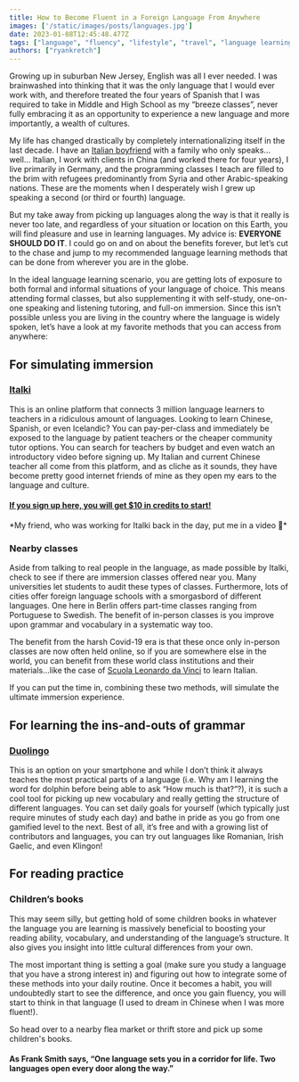 ```yaml
---
title: How to Become Fluent in a Foreign Language From Anywhere
images: ['/static/images/posts/languages.jpg']
date: 2023-01-08T12:45:48.477Z
tags: ["language", "fluency", "lifestyle", "travel", "language learning", "online language classes", "immersion", "grammar", "Duolingo", "Italki", "reading practice", "children's books", "cultural exchange", "benefits of language learning", "language learning methods"]
authors: ["ryankretch"]
---
```

Growing up in suburban New Jersey, English was all I ever needed. I was brainwashed into thinking that it was the only language that I would ever work with, and therefore treated the four years of Spanish that I was required to take in Middle and High School as my “breeze classes”, never fully embracing it as an opportunity to experience a new language and more importantly, a wealth of cultures.

My life has changed drastically by completely internationalizing itself in the last decade. I have an [Italian boyfriend](https://www.thefabryk.com/blog/about/) with a family who only speaks... well... Italian, I work with clients in China (and worked there for four years), I live primarily in Germany, and the programming classes I teach are filled to the brim with refugees predominantly from Syria and other Arabic-speaking nations. These are the moments when I desperately wish I grew up speaking a second (or third or fourth) language.

But my take away from picking up languages along the way is that it really is never too late, and regardless of your situation or location on this Earth, you will find pleasure and use in learning languages. My advice is: **EVERYONE SHOULD DO IT**. I could go on and on about the benefits forever, but let’s cut to the chase and jump to my recommended language learning methods that can be done from wherever you are in the globe.

In the ideal language learning scenario, you are getting lots of exposure to both formal and informal situations of your language of choice. This means attending formal classes, but also supplementing it with self-study, one-on-one speaking and listening tutoring, and full-on immersion. Since this isn’t possible unless you are living in the country where the language is widely spoken, let’s have a look at my favorite methods that you can access from anywhere:

## For simulating immersion

### [Italki](https://www.italki.com/affshare?ref=af3154414)
This is an online platform that connects 3 million language learners to teachers in a ridiculous amount of languages. Looking to learn Chinese, Spanish, or even Icelandic? You can pay-per-class and immediately be exposed to the language by patient teachers or the cheaper community tutor options. You can search for teachers by budget and even watch an introductory video before signing up. My Italian and current Chinese teacher all come from this platform, and as cliche as it sounds, they have become pretty good internet friends of mine as they open my ears to the language and culture.

#### [If you sign up here, you will get $10 in credits to start!](https://www.italki.com/en/affshare?ref=af3154414)

<YouTube id="GzdAwuSwrMQ"/>
*My friend, who was working for Italki back in the day, put me in a video 🤣*

### Nearby classes 
Aside from talking to real people in the language, as made possible by Italki, check to see if there are immersion classes offered near you. Many universities let students to audit these types of classes. Furthermore, lots of cities offer foreign language schools with a smorgasbord of different languages. One here in Berlin offers part-time classes ranging from Portuguese to Swedish. The benefit of in-person classes is you improve upon grammar and vocabulary in a systematic way too.

The benefit from the harsh Covid-19 era is that these once only in-person classes are now often held online, so if you are somewhere else in the world, you can benefit from these world class institutions and their materials...like the case of [Scuola Leonardo da Vinci](https://www.scuolaleonardo.com/) to learn Italian.

If you can put the time in, combining these two methods, will simulate the ultimate immersion experience.

## For learning the ins-and-outs of grammar

### [Duolingo](https://www.duolingo.com/)
This is an option on your smartphone and while I don’t think it always teaches the most practical parts of a language (i.e. Why am I learning the word for dolphin before being able to ask “How much is that?”?), it is such a cool tool for picking up new vocabulary and really getting the structure of different languages. You can set daily goals for yourself (which typically just require minutes of study each day) and bathe in pride as you go from one gamified level to the next. Best of all, it’s free and with a growing list of contributors and languages, you can try out languages like Romanian, Irish Gaelic, and even Klingon!

## For reading practice

### Children’s books 
This may seem silly, but getting hold of some children books in whatever the language you are learning is massively beneficial to boosting your reading ability, vocabulary, and understanding of the language’s structure. It also gives you insight into little cultural differences from your own.

The most important thing is setting a goal (make sure you study a language that you have a strong interest in) and figuring out how to integrate some of these methods into your daily routine. Once it becomes a habit, you will undoubtedly start to see the difference, and once you gain fluency, you will start to think in that language (I used to dream in Chinese when I was more fluent!).

So head over to a nearby flea market or thrift store and pick up some children's books.

#### As Frank Smith says, “One language sets you in a corridor for life. Two languages open every door along the way.”